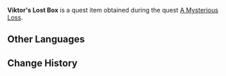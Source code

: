 {{Item Infobox
|id           = 100631
|image        = Item Parcel.png
|type         = Quest Items
|description  = The box that Viktor lost. The wrapping is all crumpled up... but it doesn't look damaged. What important things could it contain?
|source1      = Obtained during [[A Mysterious Loss]]
}}
'''Viktor's Lost Box''' is a quest item obtained during the quest [[A Mysterious Loss]].

==Other Languages==
{{Other Languages|default_hidden = 1
|en      = Viktor's Lost Box
|zhs     = 维克多丢失的盒子
|zhs_rm  = Wéikèduō Diūshī de Hézi
|zht     = 維克多丟失的盒子
|zht_rm  = Wéikèduō Diūshī de Hézi
|ja      = ヴィクトルが無くした箱
|ja_rm   = Vikutoru no Nakushita Hako
|ko      = 빅토르가 잃어버린 상자
|ko_rm   = 
|es      = Caja perdida de Viktor
|fr      = Boîte perdue de Victor
|ru      = Потерянная Виктором коробка
|th      = กล่องที่ Viktor ทำหาย
|th_rm   = 
|vi      = Chiệc Hộp Viktor Làm Mất
|de      = Viktors verlorene Schachtel
|id      = Kotak Viktor yang Hilang
|pt      = Caixa Perdida de Viktor
}}

==Change History==
{{Change History|1.1}}